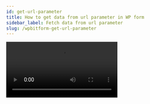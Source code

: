 ```yaml
---
id: get-url-parameter
title: How to get data from url parameter in WP form
sidebar_label: Fetch data from url parameter
slug: /wpbitform-get-url-parameter
---
```


<Video youtube src="NG59L3HNhLk" />
<br/>

When filling in a form on a website, the admin would like to include pre-defined specific values in the fields. The solution to this problem is to embed the data from the URL parameter. This field’s value will then be populated with the result of the URL parameter redirect. Bit Form lets you autofill the field value by setting URL parameters. This feature is helpful regarding kinds of use cases. In this section, we will show you how you can set URL parameters to automatically fill the Bit Form fields’ values.

🔰 At first, navigate to the Bit Form dashboard & create a form or select any form you have made before. Here is an example of “Job Post” which includes three fields – Job Title, Candidate Name & Passing Years.

<Image src="URL Parameter/1. Form-Bit-Form" alt="URL Parameter" w="1020" h="350" />

🔰 You have to copy the field key which you want to show with pre-defined value. We want to show the ***Job Title*** fields with the default value from the URL parameter. To set the parameter on the URL, set a sign ***?*** then paste the key. Type the operator ***=*** & set the desired value that you want to show on the fields. After loading the page, you will see that the field has the requested value from the URL parameter.

<Image src="URL Parameter/2. Copy-Field-Key-Bit-Fom" alt="URL Parameter" w="1020" h="300" />

<Image src="URL Parameter/3. Value-On-Field-Bit-Form" alt="URL Parameter" w="1020" h="350" />

🔰 You can follow the same steps for the drop-down also. For that, copy the field key & the specific option you want to show & paste it into the URL. For the multiple parameters, you have to use the operator ***&*** before setting the key & value.

<Image src="URL Parameter/4.Drop-Down-Bit-Form" alt="URL Parameter" w="1020" h="350" />

🔰 Besides all these, you can add space in the middle of the value. Just set the value on the link with space & the browser will take ***%20*** automatically.

> **Note: If your browser is old then you have to type “%20” manually to show the space.**

<Image src="URL Parameter/5.Space-Bit-Form" alt="URL Parameter" w="1020" h="350" />



<Feedback/>
